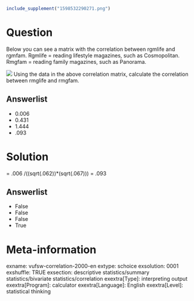 ```r
include_supplement("1598532290271.png")
```

Question
========
Below you can see a matrix with the correlation between rgmlife and
rgmfam. Rgmlife = reading lifestyle magazines, such as Cosmopolitan.
Rmgfam = reading family magazines, such as Panorama.  
  
![](1598532290271.png)
Using the data in the above correlation matrix, calculate the
correlation between rmglife and rmgfam.

Answerlist
----------
* 0.006
* 0.431
* 1.444
* .093

Solution
========





= .006 /((sqrt(.062))\*(sqrt(.067))) = .093




Answerlist
----------
* False
* False
* False
* True

Meta-information
================
exname: vufsw-correlation-2000-en
extype: schoice
exsolution: 0001
exshuffle: TRUE
exsection: descriptive statistics/summary statistics/bivariate statistics/correlation
exextra[Type]: interpreting output
exextra[Program]: calculator
exextra[Language]: English
exextra[Level]: statistical thinking

